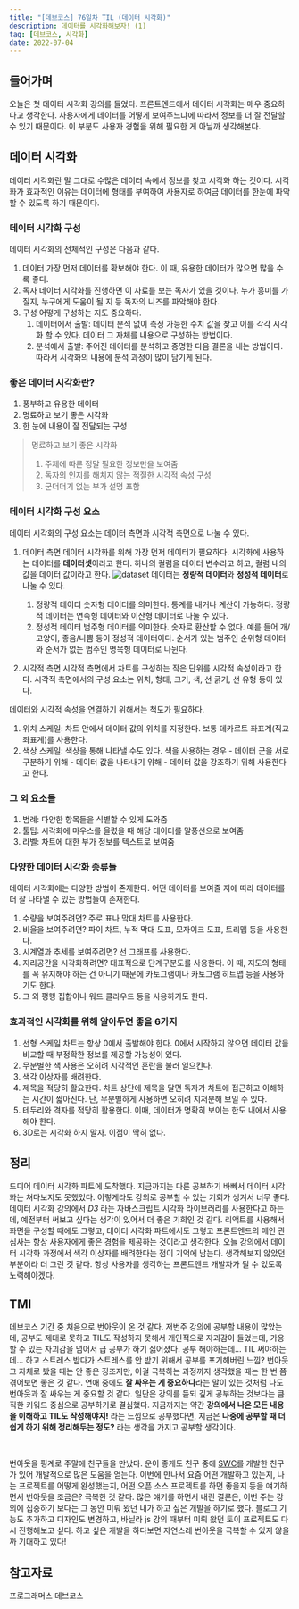 ```yaml
---
title: "[데브코스] 76일차 TIL (데이터 시각화)"
description: 데이터를 시각화해보자! (1)
tag: [데브코스, 시각화]
date: 2022-07-04
---
```


## 들어가며

오늘은 첫 데이터 시각화 강의를 들었다. 프론트엔드에서 데이터 시각화는 매우 중요하다고 생각한다. 사용자에게 데이터를 어떻게 보여주느냐에 따라서 정보를 더 잘 전달할 수 있기 때문이다. 이 부분도 사용자 경험을 위해 필요한 게 아닐까 생각해본다.

## 데이터 시각화

데이터 시각화란 말 그대로 수많은 데이터 속에서 정보를 찾고 시각화 하는 것이다. 시각화가 효과적인 이유는 데이터에 형태를 부여하여 사용자로 하여금 데이터를 한눈에 파악할 수 있도록 하기 때문이다.

### 데이터 시각화 구성

데이터 시각화의 전체적인 구성은 다음과 같다.

1. 데이터
   가장 먼저 데이터를 확보해야 한다. 이 때, 유용한 데이터가 많으면 많을 수록 좋다.
2. 독자
   데이터 시각화를 진행하면 이 자료를 보는 독자가 있을 것이다. 누가 흥미를 가질지, 누구에게 도움이 될 지 등 독자의 니즈를 파악해야 한다.
3. 구성
   어떻게 구성하는 지도 중요하다.
   1. 데이터에서 출발: 데이터 분석 없이 측정 가능한 수치 값을 찾고 이를 각각 시각화 할 수 있다. 데이터 그 자체를 내용으로 구성하는 방법이다.
   2. 분석에서 출발: 주어진 데이터를 분석하고 증명한 다음 결론을 내는 방법이다. 따라서 시각화의 내용에 분석 과정이 많이 담기게 된다.

### 좋은 데이터 시각화란?

1. 풍부하고 유용한 데이터
2. 명료하고 보기 좋은 시각화
3. 한 눈에 내용이 잘 전달되는 구성

> 명료하고 보기 좋은 시각화
>
> 1. 주제에 따른 정말 필요한 정보만을 보여줌
> 2. 독자의 인지를 해치지 않는 적절한 시각적 속성 구성
> 3. 군더더기 없는 부가 설명 포함

### 데이터 시각화 구성 요소

데이터 시각화의 구성 요소는 데이터 측면과 시각적 측면으로 나눌 수 있다.

1. 데이터 측면
   데이터 시각화를 위해 가장 먼저 데이터가 필요하다. 시각화에 사용하는 데이터를 **데이터셋**이라고 한다. 하나의 컬럼을 데이터 변수라고 하고, 컬럼 내의 값을 데이터 값이라고 한다.
   ![dataset](dataset-example.png)
   데이터는 **정량적 데이터**와 **정성적 데이터**로 나눌 수 있다.

   1. 정량적 데이터
      숫자형 데이터를 의미한다. 통계를 내거나 계산이 가능하다. 정량적 데이터는 연속형 데이터와 이산형 데이터로 나눌 수 있다.
   2. 정성적 데이터
      범주형 데이터를 의미한다. 숫자로 환산할 수 없다. 예를 들어 개/고양이, 좋음/나쁨 등이 정성적 데이터이다. 순서가 있는 범주인 순위형 데이터와 순서가 없는 범주인 명목형 데이터로 나뉜다.

2. 시각적 측면
   시각적 측면에서 차트를 구성하는 작은 단위를 시각적 속성이라고 한다. 시각적 측면에서의 구성 요소는 위치, 형태, 크기, 색, 선 굵기, 선 유형 등이 있다.

데이터와 시각적 속성을 연결하기 위해서는 척도가 필요하다.

1. 위치 스케일: 차트 안에서 데이터 값의 위치를 지정한다. 보통 데카르트 좌표계(직교 좌표계)를 사용한다.
2. 색상 스케일: 색상을 통해 나타낼 수도 있다. 색을 사용하는 경우 - 데이터 군을 서로 구분하기 위해 - 데이터 값을 나타내기 위해 - 데이터 값을 강조하기 위해
   사용한다고 한다.

### 그 외 요소들

1. 범례: 다양한 항목들을 식별할 수 있게 도와줌
2. 툴팁: 시각화에 마우스를 올렸을 때 해당 데이터를 말풍선으로 보여줌
3. 라벨: 차트에 대한 부가 정보를 텍스트로 보여줌

### 다양한 데이터 시각화 종류들

데이터 시각화에는 다양한 방법이 존재한다. 어떤 데이터를 보여줄 지에 따라 데이터를 더 잘 나타낼 수 있는 방법들이 존재한다.

1. 수량을 보여주려면?
   주로 표나 막대 차트를 사용한다.
2. 비율을 보여주려면?
   파이 차트, 누적 막대 도표, 모자이크 도표, 트리맵 등을 사용한다.
3. 시계열과 추세를 보여주려면?
   선 그래프를 사용한다.
4. 지리공간을 시각화하려면?
   대표적으로 단계구분도를 사용한다. 이 때, 지도의 형태를 꼭 유지해야 하는 건 아니기 때문에 카토그램이나 카토그램 히트맵 등을 사용하기도 한다.
5. 그 외
   평행 집합이나 워드 클라우드 등을 사용하기도 한다.

### 효과적인 시각화를 위해 알아두면 좋을 6가지

1. 선형 스케일 차트는 항상 0에서 출발해야 한다. 0에서 시작하지 않으면 데이터 값을 비교할 때 부정확한 정보를 제공할 가능성이 있다.
2. 무분별한 색 사용은 오히려 시각적인 혼란을 불러 일으킨다.
3. 색각 이상자를 배려한다.
4. 제목을 적당히 활요한다. 차트 상단에 제목을 달면 독자가 차트에 접근하고 이해하는 시간이 짧아진다. 단, 무분별하게 사용하면 오히려 지저분해 보일 수 있다.
5. 테두리와 격자를 적당히 활용한다. 이때, 데이터가 명확히 보이는 한도 내에서 사용해야 한다.
6. 3D로는 시각화 하지 말자. 이점이 딱히 없다.

## 정리

드디어 데이터 시각화 파트에 도착했다. 지금까지는 다른 공부하기 바빠서 데이터 시각화는 쳐다보지도 못했었다. 이렇게라도 강의로 공부할 수 있는 기회가 생겨서 너무 좋다. 데이터 시각화 강의에서 _D3_ 라는 자바스크립트 시각화 라이브러리를 사용한다고 하는데, 예전부터 써보고 싶다는 생각이 있어서 더 좋은 기회인 것 같다. 리액트를 사용해서 화면을 구성할 때에도 그렇고, 데이터 시각화 파트에서도 그렇고 프론트엔드의 메인 관심사는 항상 사용자에게 좋은 경험을 제공하는 것이라고 생각한다. 오늘 강의에서 데이터 시각화 과정에서 색각 이상자를 배려한다는 점이 기억에 남는다. 생각해보지 않았던 부분이라 더 그런 것 같다. 항상 사용자를 생각하는 프론트엔드 개발자가 될 수 있도록 노력해야겠다.

## TMI

데브코스 기간 중 처음으로 번아웃이 온 것 같다. 저번주 강의에 공부할 내용이 많았는데, 공부도 제대로 못하고 TIL도 작성하지 못해서 개인적으로 자괴감이 들었는데, 가용할 수 있는 자괴감을 넘어서 급 공부가 하기 싫어졌다. 공부 해야하는데... TIL 써야하는데... 하고 스트레스 받다가 스트레스를 안 받기 위해서 공부를 포기해버린 느낌? 번아웃 그 자체로 봤을 때는 안 좋은 징조지만, 이걸 극복하는 과정까지 생각했을 때는 한 번 쯤 겪어보면 좋은 것 같다. 연애 중에도 **잘 싸우는 게 중요하다**라는 말이 있는 것처럼 나도 번아웃과 잘 싸우는 게 중요할 것 같다. 일단은 강의를 듣되 깊게 공부하는 것보다는 큼직한 키워드 중심으로 공부하기로 결심했다. 지금까지는 약간 **강의에서 나온 모든 내용을 이해하고 TIL도 작성해야지!** 라는 느낌으로 공부했다면, 지금은 **나중에 공부할 때 더 쉽게 하기 위해 정리해두는 정도?** 라는 생각을 가지고 공부할 생각이다.

<br />

번아웃을 핑계로 주말에 친구들을 만났다. 운이 좋게도 친구 중에 [SWC](https://github.com/swc-project/swc)를 개발한 친구가 있어 개발적으로 많은 도움을 얻는다. 이번에 만나서 요즘 어떤 개발하고 있는지, 나는 프로젝트를 어떻게 완성했는지, 어떤 오픈 소스 프로젝트를 하면 좋을지 등을 얘기하면서 번아웃을 조금은? 극복한 것 같다. 많은 얘기를 하면서 내린 결론은, 이번 주는 강의에 집중하기 보다는 그 동안 미뤄 왔던 내가 하고 싶은 개발을 하기로 했다. 블로그 기능도 추가하고 디자인도 변경하고, 바닐라 js 강의 때부터 미뤄 왔던 토이 프로젝트도 다시 진행해보고 싶다. 하고 싶은 개발을 하다보면 자연스레 번아웃을 극복할 수 있지 않을까 기대하고 있다!

## 참고자료

프로그래머스 데브코스
